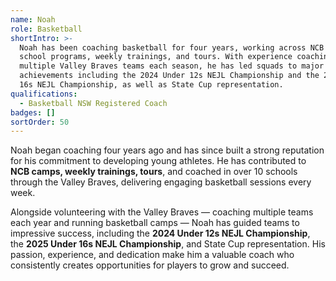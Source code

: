 ```yaml
---
name: Noah
role: Basketball
shortIntro: >-
  Noah has been coaching basketball for four years, working across NCB camps,
  school programs, weekly trainings, and tours. With experience coaching
  multiple Valley Braves teams each season, he has led squads to major
  achievements including the 2024 Under 12s NEJL Championship and the 2025 Under
  16s NEJL Championship, as well as State Cup representation.
qualifications:
  - Basketball NSW Registered Coach
badges: []
sortOrder: 50
---
```

Noah began coaching four years ago and has since built a strong reputation for his commitment to developing young athletes. He has contributed to **NCB camps, weekly trainings, tours**, and coached in over 10 schools through the Valley Braves, delivering engaging basketball sessions every week.

Alongside volunteering with the Valley Braves — coaching multiple teams each year and running basketball camps — Noah has guided teams to impressive success, including the **2024 Under 12s NEJL Championship**, the **2025 Under 16s NEJL Championship**, and State Cup representation. His passion, experience, and dedication make him a valuable coach who consistently creates opportunities for players to grow and succeed.
